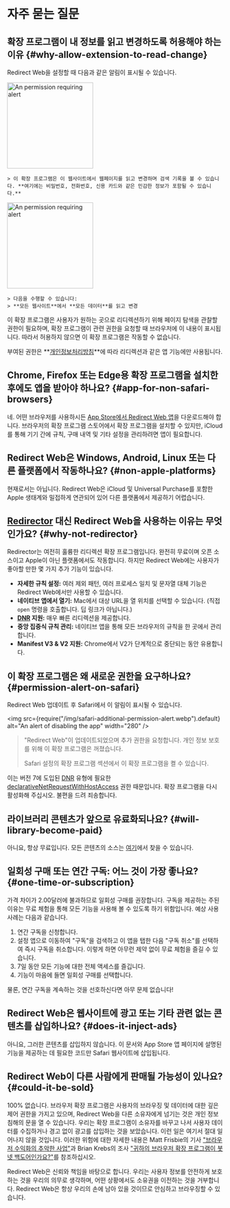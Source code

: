 
# 자주 묻는 질문

## 확장 프로그램이 내 정보를 읽고 변경하도록 허용해야 하는 이유 {#why-allow-extension-to-read-change}

Redirect Web을 설정할 때 다음과 같은 알림이 표시될 수 있습니다.

<IfBrowserStore stores='appStore'>
    <Image src={PermissionAlertSafari} alt="An permission requiring alert" width="200" margin="0 0 16px 0" hasShadow={true} />

    > 이 확장 프로그램은 이 웹사이트에서 웹페이지를 읽고 변경하며 검색 기록을 볼 수 있습니다. **여기에는 비밀번호, 전화번호, 신용 카드와 같은 민감한 정보가 포함될 수 있습니다.**
</IfBrowserStore>

<IfBrowserStore stores='appStore' includes={false}>
    <Image src={PermissionAlertChrome} alt="An permission requiring alert" height="200" hasRoundedCorners={true} hasShadow={true} margin="0 0 16px 0" />

    > 다음을 수행할 수 있습니다:  
    > **모든 웹사이트**에서 **모든 데이터**를 읽고 변경
</IfBrowserStore>

이 확장 프로그램은 사용자가 원하는 곳으로 리디렉션하기 위해 페이지 탐색을 관찰할 권한이 필요하며, 확장 프로그램이 관련 권한을 요청할 때 브라우저에 이 내용이 표시됩니다. 따라서 허용하지 않으면 이 확장 프로그램은 작동할 수 없습니다.

부여된 권한은 **[개인정보처리방침](./privacy-policy)**에 따라 리디렉션과 같은 앱 기능에만 사용됩니다.

## Chrome, Firefox 또는 Edge용 확장 프로그램을 설치한 후에도 앱을 받아야 하나요? {#app-for-non-safari-browsers}

네. 어떤 브라우저를 사용하시든 [App Store에서 Redirect Web 앱](https://apps.apple.com/app/id1571283503)을 다운로드해야 합니다. 브라우저의 확장 프로그램 스토어에서 확장 프로그램을 설치할 수 있지만, iCloud를 통해 기기 간에 규칙, 구매 내역 및 기타 설정을 관리하려면 앱이 필요합니다.

## Redirect Web은 Windows, Android, Linux 또는 다른 플랫폼에서 작동하나요? {#non-apple-platforms}

현재로서는 아닙니다. Redirect Web은 iCloud 및 Universal Purchase를 포함한 Apple 생태계와 밀접하게 연관되어 있어 다른 플랫폼에서 제공하기 어렵습니다.

## [Redirector](https://github.com/einaregilsson/Redirector) 대신 Redirect Web을 사용하는 이유는 무엇인가요? {#why-not-redirector}

Redirector는 여전히 훌륭한 리디렉션 확장 프로그램입니다. 완전히 무료이며 오픈 소스이고 Apple이 아닌 플랫폼에서도 작동합니다. 하지만 Redirect Web에는 사용자가 좋아할 만한 몇 가지 추가 기능이 있습니다.

*   **자세한 규칙 설정:** 여러 제외 패턴, 여러 프로세스 일치 및 문자열 대체 기능은 Redirect Web에서만 사용할 수 있습니다.
*   **네이티브 앱에서 열기:** Mac에서 대상 URL을 열 위치를 선택할 수 있습니다. (직접 `open` 명령을 호출합니다. 딥 링크가 아닙니다.)
*   **[DNR](https://blog.mozilla.org/addons/2023/05/17/declarativenetrequest-available-in-firefox/) 지원:** 매우 빠른 리디렉션을 제공합니다.
*   **중앙 집중식 규칙 관리:** 네이티브 앱을 통해 모든 브라우저의 규칙을 한 곳에서 관리합니다.
*   **Manifest V3 & V2 지원:** Chrome에서 V2가 단계적으로 중단되는 동안 유용합니다.

## 이 확장 프로그램은 왜 새로운 권한을 요구하나요? {#permission-alert-on-safari}

Redirect Web 업데이트 후 Safari에서 이 알림이 표시될 수 있습니다.

<img src={require("/img/safari-additional-permission-alert.webp").default} alt="An alert of disabling the app" width="280" />

> "Redirect Web"이 업데이트되었으며 추가 권한을 요청합니다. 개인 정보 보호를 위해 이 확장 프로그램은 꺼졌습니다.
>
> Safari 설정의 확장 프로그램 섹션에서 이 확장 프로그램을 켤 수 있습니다.

이는 버전 7에 도입된 [DNR](./rule-settings#type) 유형에 필요한 [declarativeNetRequestWithHostAccess](https://developer.apple.com/documentation/safariservices/safari_web_extensions/blocking_content_with_your_safari_web_extension) 권한 때문입니다. 확장 프로그램을 다시 활성화해 주십시오. 불편을 드려 죄송합니다.

## 라이브러리 콘텐츠가 앞으로 유료화되나요? {#will-library-become-paid}

아니요, 항상 무료입니다. 모든 콘텐츠의 소스는 [여기](https://github.com/mshibanami/redirect-web/tree/main/library)에서 찾을 수 있습니다.

## 일회성 구매 또는 연간 구독: 어느 것이 가장 좋나요? {#one-time-or-subscription}

가격 차이가 2.00달러에 불과하므로 일회성 구매를 권장합니다.
구독을 제공하는 주된 이유는 무료 체험을 통해 모든 기능을 사용해 볼 수 있도록 하기 위함입니다. 예상 사용 사례는 다음과 같습니다.

1.  연간 구독을 신청합니다.
2.  설정 앱으로 이동하여 "구독"을 검색하고 이 앱을 탭한 다음 "구독 취소"를 선택하여 즉시 구독을 취소합니다. 이렇게 하면 아무런 제약 없이 무료 체험을 즐길 수 있습니다.
3.  7일 동안 모든 기능에 대한 전체 액세스를 즐깁니다.
4.  기능이 마음에 들면 일회성 구매를 선택합니다.

물론, 연간 구독을 계속하는 것을 선호하신다면 아무 문제 없습니다!

## Redirect Web은 웹사이트에 광고 또는 기타 관련 없는 콘텐츠를 삽입하나요? {#does-it-inject-ads}

아니요, 그러한 콘텐츠를 삽입하지 않습니다. 이 문서와 App Store 앱 페이지에 설명된 기능을 제공하는 데 필요한 코드만 Safari 웹사이트에 삽입됩니다.

## Redirect Web이 다른 사람에게 판매될 가능성이 있나요? {#could-it-be-sold}

100% 없습니다. 브라우저 확장 프로그램은 사용자의 브라우징 및 데이터에 대한 깊은 제어 권한을 가지고 있으며, Redirect Web을 다른 소유자에게 넘기는 것은 개인 정보 침해의 문을 열 수 있습니다. 우리는 확장 프로그램이 소유자를 바꾸고 나서 사용자 데이터를 수집하거나 경고 없이 광고를 삽입하는 것을 보았습니다. 이런 일은 여기서 절대 일어나지 않을 것입니다. 이러한 위험에 대한 자세한 내용은 Matt Frisbie의 기사 ["브라우저 수익화의 추악한 사업"](https://mattfrisbie.substack.com/p/the-ugly-business-of-monetizing-browser)과 Brian Krebs의 조사 ["귀하의 브라우저 확장 프로그램이 봇넷 백도어인가요?"](https://krebsonsecurity.com/2021/03/is-your-browser-extension-a-botnet-backdoor/)를 참조하십시오.

Redirect Web은 신뢰와 책임을 바탕으로 합니다. 우리는 사용자 정보를 안전하게 보호하는 것을 우리의 의무로 생각하며, 어떤 상황에서도 소유권을 이전하는 것을 거부합니다. Redirect Web은 항상 우리의 손에 남아 있을 것이므로 안심하고 브라우징할 수 있습니다.